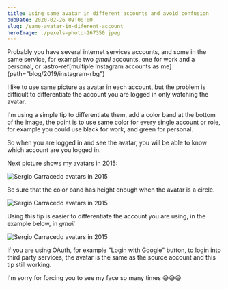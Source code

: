```yaml
---
title: Using same avatar in different accounts and avoid confusion
pubDate: 2020-02-26 09:00:00
slug: /same-avatar-in-diferent-account
heroImage: ./pexels-photo-267350.jpeg
---
```


Probably you have several internet services accounts, and some in the same service, for example two _gmail_ accounts, one for work and a personal, or
:astro-ref[multiple Instagram accounts as me]{path="blog/2019/instagram-rbg"}

I like to use same picture as avatar in each account, but the problem is difficult to differentiate the account you are logged in only watching the avatar.

I'm using a simple tip to differentiate them, add a color band at the bottom of the image, the point is to use same color for every single account or role, for example you could use black for work, and green for personal.

So when you are logged in and see the avatar, you will be able to know which account are you logged in.

Next picture shows my avatars in 2015:

![Sergio Carracedo avatars in 2015](avatars2015.jpg)

Be sure that the color band has height enough when the avatar is a circle.

![Sergio Carracedo avatars in 2015](avatars2015_circle.jpg)

Using this tip is easier to differentiate the account you are using, in the example below, in _gmail_

![Sergio Carracedo avatars in 2015](avatars2015_gmail.png)

If you are using OAuth, for example "Login with Google" button, to login into third party services, the avatar is the same as the source account and this tip still working.

I'm sorry for forcing you to see my face so many times :sweat_smile::sweat_smile::sweat_smile:
